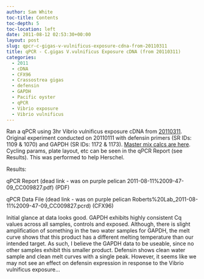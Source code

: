```yaml
---
author: Sam White
toc-title: Contents
toc-depth: 5
toc-location: left
date: 2011-08-12 02:53:30+00:00
layout: post
slug: qpcr-c-gigas-v-vulnificus-exposure-cdna-from-20110311
title: qPCR - C.gigas V.vulnificus Exposure cDNA (from 20110311)
categories:
  - 2011
  - cDNA
  - CFX96
  - Crassostrea gigas
  - defensin
  - GAPDH
  - Pacific oyster
  - qPCR
  - Vibrio exposure
  - Vibrio vulnificus
---
```


Ran a qPCR using 3hr Vibrio vulnificus exposure cDNA from [20110311](../2011-03-11-reverse-transcription-c-gigas-bbdh-dnased-rna-from-20090507-for-props/index.qmd). Original experiment conducted on 20110111 with defensin primers (SR IDs: 1109 & 1070) and GAPDH (SR IDs: 1172 & 1173). [Master mix calcs are here](https://eagle.fish.washington.edu/Arabidopsis/Notebook%20Workup%20Files/20110811-01.jpg). Cycling params, plate layout, etc can be seen in the qPCR Report (see Results). This was performed to help Herschel.

Results:

qPCR Report (dead link - was on purple pelican 2011-08-11%2009-47-09_CC009827.pdf) (PDF)

qPCR Data File (dead link - was on purple pelican Roberts%20Lab_2011-08-11%2009-47-09_CC009827.pcrd) (CFX96)

Initial glance at data looks good. GAPDH exhibits highly consistent Cq values across all samples, controls and exposed. Although, there is slight amplification of something in the two water samples for GAPDH, the melt curve shows that this product has a different melting temperature than our intended target. As such, I believe the GAPDH data to be useable, since no other samples exhibit this smaller product. Defensin shows clean water sample and clean melt curves with a single peak. However, it seems like we may not see an effect on defensin expression in response to the Vibrio vulnificus exposure...
